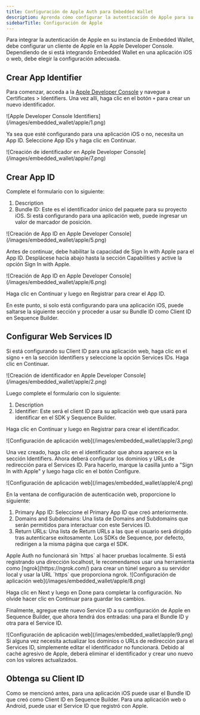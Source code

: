 ```yaml
---
title: Configuración de Apple Auth para Embedded Wallet
description: Aprenda cómo configurar la autenticación de Apple para su Embedded Wallet creando un cliente de Apple en la Apple Developer Console. Siga las instrucciones paso a paso para crear un App Identifier y un App ID para aplicaciones iOS o web.
sidebarTitle: Configuración de Apple
---
```


Para integrar la autenticación de Apple en su instancia de Embedded Wallet, debe configurar un cliente de Apple en la Apple Developer Console. Dependiendo de si está integrando Embedded Wallet en una aplicación iOS o web, debe elegir la configuración adecuada.

## Crear App Identifier
Para comenzar, acceda a la [Apple Developer Console](https://developer.apple.com/account/) y navegue a Certificates > Identifiers. Una vez allí, haga clic en el botón `+` para crear un nuevo identificador.

<Frame>
  ![Apple Developer Console Identifiers](/images/embedded_wallet/apple/1.png)
</Frame>

Ya sea que esté configurando para una aplicación iOS o no, necesita un App ID. Seleccione App IDs y haga clic en Continuar.

<Frame>
  ![Creación de identificador en Apple Developer Console](/images/embedded_wallet/apple/7.png)
</Frame>

## Crear App ID
Complete el formulario con lo siguiente:
1. Description
2. Bundle ID: Este es el identificador único del paquete para su proyecto iOS. Si está configurando para una aplicación web, puede ingresar un valor de marcador de posición.

<Frame>
  ![Creación de App ID en Apple Developer Console](/images/embedded_wallet/apple/5.png)
</Frame>

Antes de continuar, debe habilitar la capacidad de Sign In with Apple para el App ID. Desplácese hacia abajo hasta la sección Capabilities y active la opción Sign In with Apple.

<Frame>
  ![Creación de App ID en Apple Developer Console](/images/embedded_wallet/apple/6.png)
</Frame>

Haga clic en Continuar y luego en Registrar para crear el App ID.

En este punto, si solo está configurando para una aplicación iOS, puede saltarse la siguiente sección y proceder a usar su Bundle ID como Client ID en Sequence Builder.

## Configurar Web Services ID
Si está configurando su Client ID para una aplicación web, haga clic en el signo `+` en la sección Identifiers y seleccione la opción Services IDs. Haga clic en Continuar.

<Frame>
  ![Creación de identificador en Apple Developer Console](/images/embedded_wallet/apple/2.png)
</Frame>

Luego complete el formulario con lo siguiente:
1. Description
2. Identifier: Este será el client ID para su aplicación web que usará para identificar en el SDK y Sequence Builder.

Haga clic en Continuar y luego en Registrar para crear el identificador.

<Frame>
  ![Configuración de aplicación web](/images/embedded_wallet/apple/3.png)
</Frame>

Una vez creado, haga clic en el identificador que ahora aparece en la sección Identifiers. Ahora deberá configurar los dominios y URLs de redirección para el Services ID. Para hacerlo, marque la casilla junto a "Sign In with Apple" y luego haga clic en el botón Configure.

<Frame>
  ![Configuración de aplicación web](/images/embedded_wallet/apple/4.png)
</Frame>

En la ventana de configuración de autenticación web, proporcione lo siguiente:
1. Primary App ID: Seleccione el Primary App ID que creó anteriormente.
2. Domains and Subdomains: Una lista de Domains and Subdomains que serán permitidos para interactuar con este Services ID.
3. Return URLs: Una lista de Return URLs a las que el usuario será dirigido tras autenticarse exitosamente. Los SDKs de Sequence, por defecto, redirigen a la misma página que carga el SDK.

<Note>
  Apple Auth no funcionará sin `https` al hacer pruebas localmente. Si está registrando una dirección localhost, le recomendamos usar una herramienta como [ngrok](https://ngrok.com/) para crear un túnel seguro a su servidor local y usar la URL `https` que proporciona ngrok.
</Note>

<Frame>
  ![Configuración de aplicación web](/images/embedded_wallet/apple/8.png)
</Frame>

Haga clic en Next y luego en Done para completar la configuración. No olvide hacer clic en Continuar para guardar los cambios.

Finalmente, agregue este nuevo Service ID a su configuración de Apple en Sequence Builder, que ahora tendrá dos entradas: una para el Bundle ID y otra para el Service ID.

<Frame>
  ![Configuración de aplicación web](/images/embedded_wallet/apple/9.png)
</Frame>

<Note>
  Si alguna vez necesita actualizar los dominios o URLs de redirección para el Services ID, simplemente editar el identificador no funcionará. Debido al caché agresivo de Apple, deberá eliminar el identificador y crear uno nuevo con los valores actualizados.
</Note>

## Obtenga su Client ID
Como se mencionó antes, para una aplicación iOS puede usar el Bundle ID que creó como Client ID en Sequence Builder. Para una aplicación web o Android, puede usar el Service ID que registró con Apple.